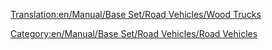 [[Translation:en/Manual/Base Set/Road Vehicles/Wood Trucks]]

{{en/RoadVehicle|name     = Witcombe Wood Truck
  |img      = en/Manual/Base Set/Road Vehicles/Witcombe Wood Truck.png
  |price    = £4,838 ($9,676) 
  |speed    = 30 mph (48 km/h)
  |annual   = £421 ($842)
  |designed = 1935
  |life     = 15
  |capacity = 20 tonnes of wood
}}
{{en/RoadVehicle|name     = Foster Wood Truck
  |img      = en/Manual/Base Set/Road Vehicles/Foster Wood Truck.png
  |price    = £5,617 ($11,234)
  |speed    = 55 mph (88 km/h)
  |annual   = £787 ($1,574)
  |designed = 1974
  |life     = 15
  |capacity = 22 tonnes of wood
}}
{{en/RoadVehicle|name     = Moreland Wood Truck
  |img      = en/Manual/Base Set/Road Vehicles/Moreland Wood Truck.png
  |price    = £6,027 ($12,054)
  |speed    = 70 mph (112 km/h)
  |annual   = £1,125 ($2,250)
  |designed = 2018
  |life     = 15
  |capacity = 24 tonnes of wood
}}

[[Category:en/Manual/Base Set/Road Vehicles/Road Vehicles]]